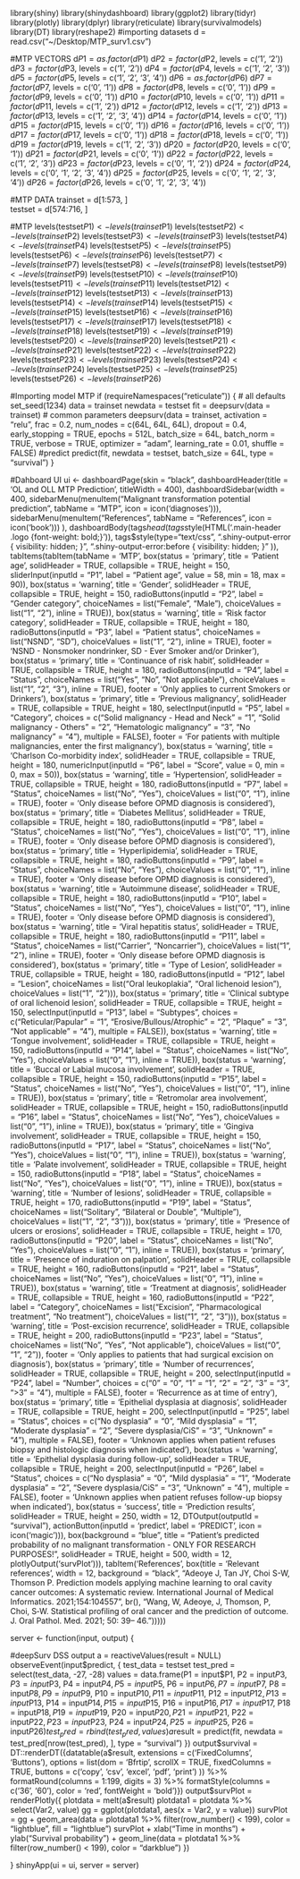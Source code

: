 library(shiny)
library(shinydashboard)
library(ggplot2)
library(tidyr)
library(plotly)
library(dplyr)
library(reticulate)
library(survivalmodels)
library(DT)
library(reshape2)
#importing datasets
d = read.csv("~/Desktop/MTP_surv1.csv")

#MTP VECTORS
d$P1 = as.factor(d$P1)
d$P2 = factor(d$P2, levels = c('1', '2'))
d$P3 = factor(d$P3, levels = c('1', '2'))
d$P4 = factor(d$P4, levels = c('1', '2', '3'))
d$P5 = factor(d$P5, levels = c('1', '2', '3', '4'))
d$P6 = as.factor(d$P6)
d$P7 = factor(d$P7, levels = c('0', '1'))
d$P8 = factor(d$P8, levels = c('0', '1'))
d$P9 = factor(d$P9, levels = c('0', '1'))
d$P10 = factor(d$P10, levels = c('0', '1'))
d$P11 = factor(d$P11, levels = c('1', '2'))
d$P12 = factor(d$P12, levels = c('1', '2'))
d$P13 = factor(d$P13, levels = c('1', '2', '3', '4'))
d$P14 = factor(d$P14, levels = c('0', '1'))
d$P15 = factor(d$P15, levels = c('0', '1'))
d$P16 = factor(d$P16, levels = c('0', '1'))
d$P17 = factor(d$P17, levels = c('0', '1'))
d$P18 = factor(d$P18, levels = c('0', '1'))
d$P19 = factor(d$P19, levels = c('1', '2', '3'))
d$P20 = factor(d$P20, levels = c('0', '1'))
d$P21 = factor(d$P21, levels = c('0', '1'))
d$P22 = factor(d$P22, levels = c('1', '2', '3'))
d$P23 = factor(d$P23, levels = c('0', '1', '2'))
d$P24 = factor(d$P24, levels = c('0', '1', '2', '3', '4'))
d$P25 = factor(d$P25, levels = c('0', '1', '2', '3', '4'))
d$P26 = factor(d$P26, levels = c('0', '1', '2', '3', '4'))

#MTP DATA
trainset = d[1:573, ]                   
testset = d[574:716, ]

#MTP
levels(testset$P1) <- levels(trainset$P1)
levels(testset$P2) <- levels(trainset$P2)
levels(testset$P3) <- levels(trainset$P3)
levels(testset$P4) <- levels(trainset$P4)
levels(testset$P5) <- levels(trainset$P5)
levels(testset$P6) <- levels(trainset$P6)
levels(testset$P7) <- levels(trainset$P7)
levels(testset$P8) <- levels(trainset$P8)
levels(testset$P9) <- levels(trainset$P9)
levels(testset$P10) <- levels(trainset$P10)
levels(testset$P11) <- levels(trainset$P11)
levels(testset$P12) <- levels(trainset$P12)
levels(testset$P13) <- levels(trainset$P13)
levels(testset$P14) <- levels(trainset$P14)
levels(testset$P15) <- levels(trainset$P15)
levels(testset$P16) <- levels(trainset$P16)
levels(testset$P17) <- levels(trainset$P17)
levels(testset$P18) <- levels(trainset$P18)
levels(testset$P19) <- levels(trainset$P19)
levels(testset$P20) <- levels(trainset$P20)
levels(testset$P21) <- levels(trainset$P21)
levels(testset$P22) <- levels(trainset$P22)
levels(testset$P23) <- levels(trainset$P23)
levels(testset$P24) <- levels(trainset$P24)
levels(testset$P25) <- levels(trainset$P25)
levels(testset$P26) <- levels(trainset$P26)

#Importing model MTP
if (requireNamespaces("reticulate")) {
  # all defaults
  set_seed(1234)
  data = trainset
  newdata = testset
  fit = deepsurv(data = trainset)
  # common parameters
  deepsurv(data = trainset, activation = "relu", frac = 0.2,
           num_nodes = c(64L, 64L, 64L), dropout = 0.4, early_stopping = TRUE, epochs = 512L,
           batch_size = 64L, batch_norm = TRUE, verbose = TRUE, optimizer = "adam", 
           learning_rate = 0.01, shuffle = FALSE)
  #predict
  predict(fit, newdata = testset, batch_size = 64L, type = "survival")
}

#Dahboard UI
ui <- dashboardPage(skin = "black", dashboardHeader(title = 'OL and OLL MTP Prediction', titleWidth = 400),
                    dashboardSidebar(width = 400,
                                     sidebarMenu(menuItem("Malignant transformation potential prediction", tabName = "MTP", icon = icon('diagnoses'))),
                                     sidebarMenu(menuItem("References", tabName = "References", icon = icon('book')))
                    ),
                    dashboardBody(tags$head(tags$style(HTML('.main-header .logo {font-weight: bold;}')), tags$style(type="text/css",
                                                                                                                    ".shiny-output-error { visibility: hidden; }",
                                                                                                                    ".shiny-output-error:before { visibility: hidden; }"
                    )), 
                    tabItems(tabItem(tabName = 'MTP',
                                     box(status = 'primary', title = 'Patient age', solidHeader = TRUE, collapsible = TRUE, height = 150,
                                                         sliderInput(inputId = "P1",
                                                                     label = "Patient age",
                                                                     value = 58, min = 18, max = 90)),
                                     box(status = 'warning', title = 'Gender', solidHeader = TRUE, collapsible = TRUE, height = 150,
                                             radioButtons(inputId = "P2", label = "Gender category",
                                                          choiceNames = list("Female", "Male"), choiceValues = list("1", "2"), inline = TRUE)),
                                     box(status = 'warning', title = 'Risk factor category', solidHeader = TRUE, collapsible = TRUE, height = 180,
                                         radioButtons(inputId = "P3", label = "Patient status",
                                                      choiceNames = list("NSND", "SD"), choiceValues = list("1", "2"), inline = TRUE),
                                         footer = 'NSND - Nonsmoker nondrinker, SD - Ever Smoker and/or Drinker'),
                                     box(status = 'primary', title = 'Continuance of risk habit', solidHeader = TRUE, collapsible = TRUE, height = 180,
                                         radioButtons(inputId = "P4", label = "Status",
                                                      choiceNames = list("Yes", "No", "Not applicable"), choiceValues = list("1", "2", "3"), inline = TRUE),
                                         footer = 'Only applies to current Smokers or Drinkers'),
                                     box(status = 'primary', title = 'Previous malignancy', solidHeader = TRUE, collapsible = TRUE, height = 180,
                                         selectInput(inputId = "P5", label = "Category", choices = c("Solid malignancy - Head and Neck" = "1", 
                                                                                                      "Solid malignancy - Others" = "2", 
                                                                                                      "Hematologic malignancy" = "3", 
                                                                                                      "No malignancy" = "4"), multiple = FALSE),
                                         footer = 'For patients with multiple malignancies, enter the first malignancy'),
                                     box(status = 'warning', title = 'Charlson Co-morbidity index', solidHeader = TRUE, collapsible = TRUE, height = 180,
                                         numericInput(inputId = "P6",
                                                     label = "Score",
                                                     value = 0, min = 0, max = 50)),
                                    box(status = 'warning', title = 'Hypertension', solidHeader = TRUE, collapsible = TRUE, height = 180,
                                             radioButtons(inputId = "P7", label = "Status",
                                                          choiceNames = list("No", "Yes"), choiceValues = list("0", "1"), inline = TRUE),
                                             footer = 'Only disease before OPMD diagnosis is considered'),
                                    box(status = 'primary', title = 'Diabetes Mellitus', solidHeader = TRUE, collapsible = TRUE, height = 180,
                                        radioButtons(inputId = "P8", label = "Status",
                                                     choiceNames = list("No", "Yes"), choiceValues = list("0", "1"), inline = TRUE),
                                        footer = 'Only disease before OPMD diagnosis is considered'),
                                    box(status = 'primary', title = 'Hyperlipidemia', solidHeader = TRUE, collapsible = TRUE, height = 180,
                                        radioButtons(inputId = "P9", label = "Status",
                                                     choiceNames = list("No", "Yes"), choiceValues = list("0", "1"), inline = TRUE),
                                        footer = 'Only disease before OPMD diagnosis is considered'),
                                    box(status = 'warning', title = 'Autoimmune disease', solidHeader = TRUE, collapsible = TRUE, height = 180,
                                            radioButtons(inputId = "P10", label = "Status",
                                                         choiceNames = list("No", "Yes"), choiceValues = list("0", "1"), inline = TRUE),
                                            footer = 'Only disease before OPMD diagnosis is considered'),
                                    box(status = 'warning', title = 'Viral hepatitis status', solidHeader = TRUE, collapsible = TRUE, height = 180,
                                        radioButtons(inputId = "P11", label = "Status",
                                                     choiceNames = list("Carrier", "Noncarrier"), choiceValues = list("1", "2"), inline = TRUE),
                                        footer = 'Only disease before OPMD diagnosis is considered'),
                                    box(status = 'primary', title = 'Type of Lesion', solidHeader = TRUE, collapsible = TRUE, height = 180,
                                        radioButtons(inputId = "P12", label = "Lesion",
                                                     choiceNames = list("Oral leukoplakia", "Oral lichenoid lesion"), choiceValues = list("1", "2"))),
                                    box(status = 'primary', title = 'Clinical subtype of oral lichenoid lesion', solidHeader = TRUE, collapsible = TRUE, height = 150,
                                        selectInput(inputId = "P13", label = "Subtypes", choices = c("Reticular/Papular" = "1", 
                                                                                                    "Erosive/Bullous/Atrophic" = "2", 
                                                                                                    "Plaque" = "3", 
                                                                                                    "Not applicable" = "4"), multiple = FALSE)),
                                    box(status = 'warning', title = 'Tongue involvement', solidHeader = TRUE, collapsible = TRUE, height = 150,
                                        radioButtons(inputId = "P14", label = "Status",
                                                     choiceNames = list("No", "Yes"), choiceValues = list("0", "1"), inline = TRUE)),
                                    box(status = 'warning', title = 'Buccal or Labial mucosa involvement', solidHeader = TRUE, collapsible = TRUE, height = 150,
                                        radioButtons(inputId = "P15", label = "Status",
                                                     choiceNames = list("No", "Yes"), choiceValues = list("0", "1"), inline = TRUE)),
                                    box(status = 'primary', title = 'Retromolar area involvement', solidHeader = TRUE, collapsible = TRUE, height = 150,
                                        radioButtons(inputId = "P16", label = "Status",
                                                     choiceNames = list("No", "Yes"), choiceValues = list("0", "1"), inline = TRUE)),
                                    box(status = 'primary', title = 'Gingiva involvement', solidHeader = TRUE, collapsible = TRUE, height = 150,
                                        radioButtons(inputId = "P17", label = "Status",
                                                     choiceNames = list("No", "Yes"), choiceValues = list("0", "1"), inline = TRUE)),
                                    box(status = 'warning', title = 'Palate involvement', solidHeader = TRUE, collapsible = TRUE, height = 150,
                                        radioButtons(inputId = "P18", label = "Status",
                                                     choiceNames = list("No", "Yes"), choiceValues = list("0", "1"), inline = TRUE)),
                                    box(status = 'warning', title = 'Number of lesions', solidHeader = TRUE, collapsible = TRUE, height = 170,
                                        radioButtons(inputId = "P19", label = "Status",
                                                     choiceNames = list("Solitary", "Bilateral or Double", "Multiple"), choiceValues = list("1", "2", "3"))),
                                    box(status = 'primary', title = 'Presence of ulcers or erosions', solidHeader = TRUE, collapsible = TRUE, height = 170,
                                        radioButtons(inputId = "P20", label = "Status",
                                                     choiceNames = list("No", "Yes"), choiceValues = list("0", "1"), inline = TRUE)),
                                    box(status = 'primary', title = 'Presence of induration on palpation', solidHeader = TRUE, collapsible = TRUE, height = 160,
                                        radioButtons(inputId = "P21", label = "Status",
                                                     choiceNames = list("No", "Yes"), choiceValues = list("0", "1"), inline = TRUE)),
                                    box(status = 'warning', title = 'Treatment at diagnosis', solidHeader = TRUE, collapsible = TRUE, height = 160,
                                        radioButtons(inputId = "P22", label = "Category",
                                                     choiceNames = list("Excision", "Pharmacological treatment", "No treatment"), 
                                                     choiceValues = list("1", "2", "3"))),
                                    box(status = 'warning', title = 'Post-excision recurrence', solidHeader = TRUE, collapsible = TRUE, height = 200,
                                        radioButtons(inputId = "P23", label = "Status",
                                                     choiceNames = list("No", "Yes", "Not applicable"), 
                                                     choiceValues = list("0", "1", "2")), footer = 'Only applies to patients that had surgical excision on diagnosis'),
                                    box(status = 'primary', title = 'Number of recurrences', solidHeader = TRUE, collapsible = TRUE, height = 200,
                                        selectInput(inputId = "P24", label = "Number", choices = c("0" = "0", 
                                                                                                     "1" = "1", 
                                                                                                     "2" = "2", 
                                                                                                     "3" = "3",
                                                                                                   ">3" = "4"), multiple = FALSE), 
                                        footer = 'Recurrence as at time of entry'),
                                    box(status = 'primary', title = 'Epithelial dysplasia at diagnosis', solidHeader = TRUE, collapsible = TRUE, height = 200,
                                        selectInput(inputId = "P25", label = "Status", choices = c("No dysplasia" = "0", 
                                                                                                   "Mild dysplasia" = "1", 
                                                                                                   "Moderate dysplasia" = "2", 
                                                                                                   "Severe dysplasia/CiS" = "3",
                                                                                                   "Unknown" = "4"), multiple = FALSE), 
                                        footer = 'Unknown applies when patient refuses biopsy and histologic diagnosis when indicated'),
                                    box(status = 'warning', title = 'Epithelial dysplasia during follow-up', solidHeader = TRUE, collapsible = TRUE, height = 200,
                                        selectInput(inputId = "P26", label = "Status", choices = c("No dysplasia" = "0", 
                                                                                                   "Mild dysplasia" = "1", 
                                                                                                   "Moderate dysplasia" = "2", 
                                                                                                   "Severe dysplasia/CiS" = "3",
                                                                                                   "Unknown" = "4"), multiple = FALSE), 
                                        footer = 'Unknown applies when patient refuses follow-up biopsy when indicated'),
                                     box(status = 'success', title = 'Prediction results', solidHeader = TRUE, height = 250, width = 12,
                                         DTOutput(outputId = "survival"), actionButton(inputId = 'predict', label = 'PREDICT', icon = icon('magic'))),
                                     box(background = "blue", title = "Patient's predicted probability of no malignant transformation - ONLY FOR RESEARCH PURPOSES!", 
                                         solidHeader = TRUE, height = 500, width = 12,
                                         plotlyOutput('survPlot'))),
                             tabItem('References',
                                     box(title = 'Relevant references', width = 12, background = "black", 
                                         "Adeoye J, Tan JY, Choi S-W, Thomson P. Prediction models applying machine learning to oral cavity cancer outcomes: A systematic review. International Journal of Medical Informatics. 2021;154:104557", br(),
                                         "Wang, W, Adeoye, J, Thomson, P, Choi, S‐W. 
                                              Statistical profiling of oral cancer and the prediction of outcome. J. Oral Pathol. Med. 2021; 50: 39– 46.")))))

server <- function(input, output) {
  
  #deepSurv DSS output
  a = reactiveValues(result = NULL)
  observeEvent(input$predict, {
    test_data = testset
    test_pred = select(test_data, -27, -28)
    values = data.frame(P1 = input$P1,
                        P2 = input$P3,
                        P3 = input$P3,
                        P4 = input$P4,
                        P5 = input$P5,
                        P6 = input$P6,
                        P7 = input$P7,
                        P8 = input$P8,
                        P9 = input$P9,
                        P10 = input$P10,
                        P11 = input$P11,
                        P12 = input$P12,
                        P13 = input$P13,
                        P14 = input$P14,
                        P15 = input$P15,
                        P16 = input$P16,
                        P17 = input$P17,
                        P18 = input$P18,
                        P19 = input$P19,
                        P20 = input$P20,
                        P21 = input$P21,
                        P22 = input$P22,
                        P23 = input$P23,
                        P24 = input$P24,
                        P25 = input$P25,
                        P26 = input$P26)
    test_pred = rbind(test_pred, values)
    a$result = predict(fit, newdata = test_pred[nrow(test_pred), ], type = "survival")
  })
  output$survival = DT::renderDT({datatable(a$result, extensions = c('FixedColumns', 'Buttons'), options = list(dom = 'Bfrtip', scrollX = TRUE, fixedColumns = TRUE, buttons = c('copy', 'csv', 'excel', 'pdf', 'print')
  )) %>% formatRound(columns = 1:199, digits = 3) %>%
      formatStyle(columns = c('36', '60'), color = 'red', fontWeight = 'bold')})
  output$survPlot = renderPlotly({
    plotdata = melt(a$result)
    plotdata1 = plotdata %>% select(Var2, value)
    gg = ggplot(plotdata1, aes(x = Var2, y = value))
    survPlot = gg + geom_area(data = plotdata1 %>% filter(row_number() < 199), color = "lightblue", fill = "lightblue")
    survPlot + xlab("Time in months") + ylab("Survival probability") + geom_line(data = plotdata1 %>% filter(row_number() < 199), color = "darkblue")
  })
  
}
shinyApp(ui = ui, server = server)
